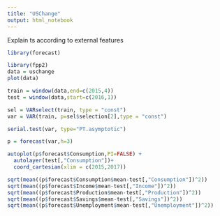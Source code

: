 ```yaml
---
title: "USChange"
output: html_notebook
---
```


Explain ts according to external features

```r
library(forecast)
```

```r
library(fpp2)
data = uschange
plot(data)
```

```r
train = window(data,end=c(2015,4))
test = window(data,start=c(2016,1))
```

```r
sel = VARselect(train, type = "const")
var = VAR(train, p=sel$selection[2],type = "const")

```

```r
serial.test(var, type="PT.asymptotic")
```



```r
p = forecast(var,h=3)
```

```r
autoplot(p$forecast$Consumption,PI=FALSE) +
  autolayer(test[,"Consumption"])+
  coord_cartesian(xlim = c(2015,2017))
```

```r

sqrt(mean((p$forecast$Consumption$mean-test[,"Consumption"])^2))
sqrt(mean((p$forecast$Income$mean-test[,"Income"])^2))
sqrt(mean((p$forecast$Production$mean-test[,"Production"])^2))
sqrt(mean((p$forecast$Savings$mean-test[,"Savings"])^2))
sqrt(mean((p$forecast$Unemployment$mean-test[,"Unemployment"])^2))
```



